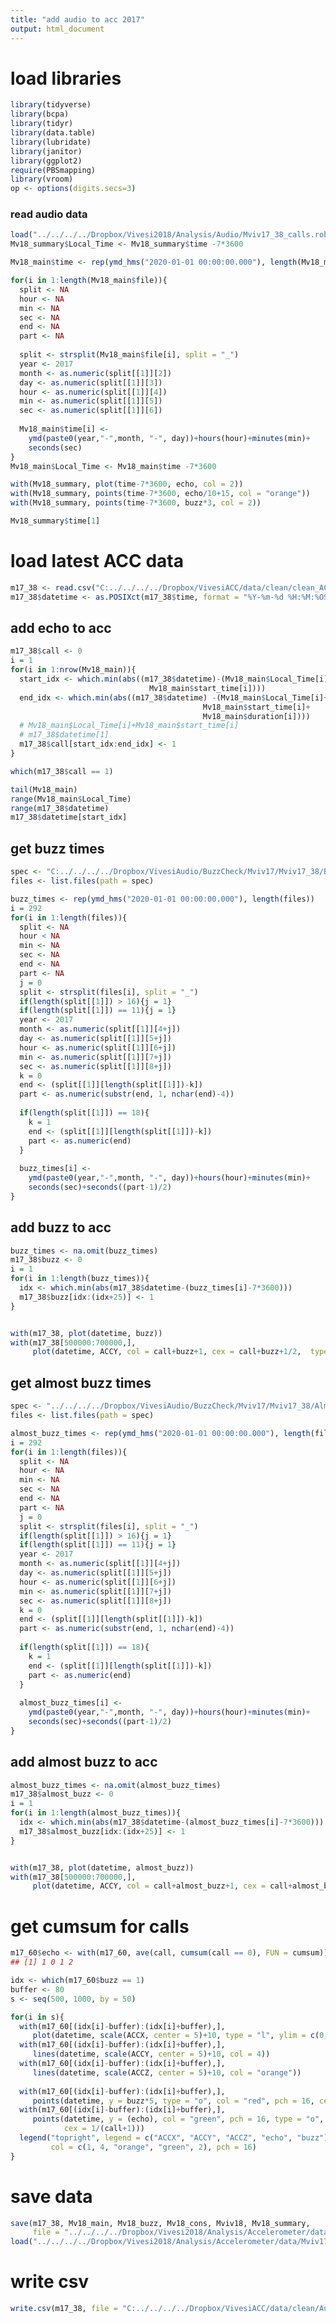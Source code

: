 ```yaml
---
title: "add audio to acc 2017"
output: html_document
---
```


# load libraries
```r
library(tidyverse)
library(bcpa)
library(tidyr)
library(data.table)
library(lubridate)
library(janitor)
library(ggplot2)
require(PBSmapping)
library(vroom)
op <- options(digits.secs=3)
```

### read audio data
```r
load("../../../../Dropbox/Vivesi2018/Analysis/Audio/Mviv17_38_calls.robj")
Mv18_summary$Local_Time <- Mv18_summary$time -7*3600

Mv18_main$time <- rep(ymd_hms("2020-01-01 00:00:00.000"), length(Mv18_main$file))

for(i in 1:length(Mv18_main$file)){
  split <- NA
  hour <- NA 
  min <- NA
  sec <- NA
  end <- NA
  part <- NA
  
  split <- strsplit(Mv18_main$file[i], split = "_")
  year <- 2017
  month <- as.numeric(split[[1]][2])
  day <- as.numeric(split[[1]][3])
  hour <- as.numeric(split[[1]][4])
  min <- as.numeric(split[[1]][5])
  sec <- as.numeric(split[[1]][6])
  
  Mv18_main$time[i] <- 
    ymd(paste0(year,"-",month, "-", day))+hours(hour)+minutes(min)+
    seconds(sec)
}
Mv18_main$Local_Time <- Mv18_main$time -7*3600

with(Mv18_summary, plot(time-7*3600, echo, col = 2))
with(Mv18_summary, points(time-7*3600, echo/10+15, col = "orange"))
with(Mv18_summary, points(time-7*3600, buzz*3, col = 2))

Mv18_summary$time[1]
```


# load latest ACC data
```r
m17_38 <- read.csv("C:../../../../Dropbox/VivesiACC/data/clean/clean_ACC_Mviv17_38.csv")
m17_38$datetime <- as.POSIXct(m17_38$time, format = "%Y-%m-%d %H:%M:%OS", tz = "UTC")

```

## add echo to acc
```r
m17_38$call <- 0
i = 1
for(i in 1:nrow(Mv18_main)){
  start_idx <- which.min(abs((m17_38$datetime)-(Mv18_main$Local_Time[i]+
                               Mv18_main$start_time[i])))
  end_idx <- which.min(abs((m17_38$datetime) -(Mv18_main$Local_Time[i]+
                                           Mv18_main$start_time[i]+
                                           Mv18_main$duration[i])))
  # Mv18_main$Local_Time[i]+Mv18_main$start_time[i]
  # m17_38$datetime[1]
  m17_38$call[start_idx:end_idx] <- 1
}

which(m17_38$call == 1)

tail(Mv18_main)
range(Mv18_main$Local_Time)
range(m17_38$datetime)
m17_38$datetime[start_idx]
```

## get buzz times
```r
spec <- "C:../../../../Dropbox/VivesiAudio/BuzzCheck/Mviv17/Mviv17_38/Buzz/"
files <- list.files(path = spec)

buzz_times <- rep(ymd_hms("2020-01-01 00:00:00.000"), length(files))
i = 292     
for(i in 1:length(files)){
  split <- NA
  hour < NA 
  min <- NA
  sec <- NA
  end <- NA
  part <- NA
  j = 0
  split <- strsplit(files[i], split = "_")
  if(length(split[[1]]) > 16){j = 1}
  if(length(split[[1]]) == 11){j = 1}
  year <- 2017
  month <- as.numeric(split[[1]][4+j])
  day <- as.numeric(split[[1]][5+j])
  hour <- as.numeric(split[[1]][6+j])
  min <- as.numeric(split[[1]][7+j])
  sec <- as.numeric(split[[1]][8+j])
  k = 0
  end <- (split[[1]][length(split[[1]])-k])
  part <- as.numeric(substr(end, 1, nchar(end)-4))
  
  if(length(split[[1]]) == 18){
    k = 1
    end <- (split[[1]][length(split[[1]])-k])
    part <- as.numeric(end)
  }
  
  buzz_times[i] <- 
    ymd(paste0(year,"-",month, "-", day))+hours(hour)+minutes(min)+
    seconds(sec)+seconds((part-1)/2)
}
```

## add buzz to acc
```r
buzz_times <- na.omit(buzz_times)
m17_38$buzz <- 0
i = 1
for(i in 1:length(buzz_times)){
  idx <- which.min(abs(m17_38$datetime-(buzz_times[i]-7*3600)))
  m17_38$buzz[idx:(idx+25)] <- 1
}


with(m17_38, plot(datetime, buzz))
with(m17_38[500000:700000,], 
     plot(datetime, ACCY, col = call+buzz+1, cex = call+buzz+1/2,  type = "o", pch = 16))

```

## get almost buzz times
```r
spec <- "../../../../Dropbox/VivesiAudio/BuzzCheck/Mviv17/Mviv17_38/AlmostBuzz/"
files <- list.files(path = spec)

almost_buzz_times <- rep(ymd_hms("2020-01-01 00:00:00.000"), length(files))
i = 292     
for(i in 1:length(files)){
  split <- NA
  hour <- NA 
  min <- NA
  sec <- NA
  end <- NA
  part <- NA
  j = 0
  split <- strsplit(files[i], split = "_")
  if(length(split[[1]]) > 16){j = 1}
  if(length(split[[1]]) == 11){j = 1}
  year <- 2017
  month <- as.numeric(split[[1]][4+j])
  day <- as.numeric(split[[1]][5+j])
  hour <- as.numeric(split[[1]][6+j])
  min <- as.numeric(split[[1]][7+j])
  sec <- as.numeric(split[[1]][8+j])
  k = 0
  end <- (split[[1]][length(split[[1]])-k])
  part <- as.numeric(substr(end, 1, nchar(end)-4))
  
  if(length(split[[1]]) == 18){
    k = 1
    end <- (split[[1]][length(split[[1]])-k])
    part <- as.numeric(end)
  }
  
  almost_buzz_times[i] <- 
    ymd(paste0(year,"-",month, "-", day))+hours(hour)+minutes(min)+
    seconds(sec)+seconds((part-1)/2)
}
```

## add almost buzz to acc
```r
almost_buzz_times <- na.omit(almost_buzz_times)
m17_38$almost_buzz <- 0
i = 1
for(i in 1:length(almost_buzz_times)){
  idx <- which.min(abs(m17_38$datetime-(almost_buzz_times[i]-7*3600)))
  m17_38$almost_buzz[idx:(idx+25)] <- 1
}


with(m17_38, plot(datetime, almost_buzz))
with(m17_38[500000:700000,], 
     plot(datetime, ACCY, col = call+almost_buzz+1, cex = call+almost_buzz+1/2,  type = "o", pch = 16))

```


# get cumsum for calls
```r
m17_60$echo <- with(m17_60, ave(call, cumsum(call == 0), FUN = cumsum))
## [1] 1 0 1 2

```


```r
idx <- which(m17_60$buzz == 1)
buffer <- 80
s <- seq(500, 1000, by = 50)

for(i in s){
  with(m17_60[(idx[i]-buffer):(idx[i]+buffer),], 
     plot(datetime, scale(ACCX, center = 5)+10, type = "l", ylim = c(0, 20)))
  with(m17_60[(idx[i]-buffer):(idx[i]+buffer),], 
     lines(datetime, scale(ACCY, center = 5)+10, col = 4))
  with(m17_60[(idx[i]-buffer):(idx[i]+buffer),], 
     lines(datetime, scale(ACCZ, center = 5)+10, col = "orange"))
  
  with(m17_60[(idx[i]-buffer):(idx[i]+buffer),], 
     points(datetime, y = buzz*5, type = "o", col = "red", pch = 16, cex = 1))
  with(m17_60[(idx[i]-buffer):(idx[i]+buffer),], 
     points(datetime, y = (echo), col = "green", pch = 16, type = "o",
            cex = 1/(call+1)))
  legend("topright", legend = c("ACCX", "ACCY", "ACCZ", "echo", "buzz"), 
         col = c(1, 4, "orange", "green", 2), pch = 16)
}


```

# save data
```r
save(m17_38, Mv18_main, Mv18_buzz, Mv18_cons, Mviv18, Mv18_summary, 
     file = "../../../../Dropbox/Vivesi2018/Analysis/Accelerometer/data/Mviv17_38_complete.robj")
load("../../../../Dropbox/Vivesi2018/Analysis/Accelerometer/data/Mviv17_38_complete.robj")

```

# write csv
```r
write.csv(m17_38, file = "C:../../../../Dropbox/VivesiACC/data/clean/Audio/Mviv17_38_ACC_Call.csv")
```

